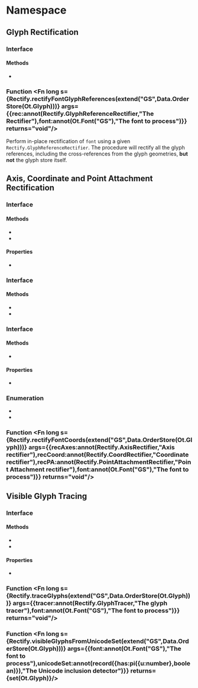 
# Namespace <Decl s={Rectify}/>

## Glyph Rectification

### Interface <Decl s={Rectify.GlyphReferenceRectifier}/>

#### Methods

* <Method s={Rectify.GlyphReferenceRectifier.glyphRef} args={{from:Ot.Glyph}} returns={either(null,undefined,Ot.Glyph)}/>

### Function <Fn long s={Rectify.rectifyFontGlyphReferences(extend("GS",Data.OrderStore(Ot.Glyph)))} args={{rec:annot(Rectify.GlyphReferenceRectifier,"The Rectifier"),font:annot(Ot.Font("GS"),"The font to process")}} returns="void"/>

Perform in-place rectification of `font` using a given `Rectify.GlyphReferenceRectifier`. The procedure will rectify all the glyph references, including the cross-references from the glyph geometries, **but not** the glyph store itself.

## Axis, Coordinate and Point Attachment Rectification

### Interface <Decl s={Rectify.AxisRectifier}/>

#### Methods

* <Method s={Rectify.AxisRectifier.dim} args={{from:Ot.Var.Dim}} returns={either(null,undefined,Ot.Var.Dim)}/>
* <Method s={Rectify.AxisRectifier.axis} args={{from:Ot.Fvar.Dim}} returns={either(null,undefined,Ot.Fvar.Axis)}/>

#### Properties

* <Member readonly s={Rectify.AxisRectifier.addedAxes} type={readonly(array(Ot.Fvar.Axis))}/>

### Interface <Decl s={Rectify.CoordRectifier}/>

#### Methods

* <Method s={Rectify.CoordRectifier.coord} args={{from:Ot.Var.Value}} returns={Ot.Var.Value}/>
* <Method s={Rectify.CoordRectifier.cv} args={{from:Ot.Var.Value}} returns={Ot.Var.Value}/>

### Interface <Decl s={Rectify.PointAttachmentRectifier}/>

#### Methods

* <Method long s={Rectify.PointAttachmentRectifier.acceptOffset} args={{actual:record({x:Ot.Var.Value,y:Ot.Var.Value}),desired:record({x:Ot.Var.Value,y:Ot.Var.Value})}} returns={record({x:boolean,y:boolean})}/>

#### Properties

* <Member readonly s={Rectify.PointAttachmentRectifier.manner} type={Rectify.PointAttachmentRectifyManner}/>

### Enumeration <Decl s={Rectify.PointAttachmentRectifyManner}/>

* <Item s={Rectify.PointAttachmentRectifyManner.TrustAttachment}/>
* <Item s={Rectify.PointAttachmentRectifyManner.TrustCoordinate}/>

### Function <Fn long s={Rectify.rectifyFontCoords(extend("GS",Data.OrderStore(Ot.Glyph)))} args={{recAxes:annot(Rectify.AxisRectifier,"Axis rectifier"),recCoord:annot(Rectify.CoordRectifier,"Coordinate rectifier"),recPA:annot(Rectify.PointAttachmentRectifier,"Point Attachment rectifier"),font:annot(Ot.Font("GS"),"The font to process")}} returns="void"/>

## Visible Glyph Tracing

### Interface <Decl s={Rectify.GlyphTracer}/>

#### Methods

* <Method s={Rectify.GlyphTracer.has} args={{glyph:Ot.Glyph}} returns={boolean}/>
* <Method s={Rectify.GlyphTracer.add} args={{glyph:Ot.Glyph}} returns="void"/>

#### Properties

* <Member readonly s={Rectify.GlyphTracer.size} type={number}/>

### Function <Fn long s={Rectify.traceGlyphs(extend("GS",Data.OrderStore(Ot.Glyph)))} args={{tracer:annot(Rectify.GlyphTracer,"The glyph tracer"),font:annot(Ot.Font("GS"),"The font to process")}} returns="void"/>

### Function <Fn long s={Rectify.visibleGlyphsFromUnicodeSet(extend("GS",Data.OrderStore(Ot.Glyph)))} args={{font:annot(Ot.Font("GS"),"The font to process"),unicodeSet:annot(record({has:pi({u:number},boolean)}),"The Unicode inclusion detector")}} returns={set(Ot.Glyph)}/>
